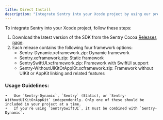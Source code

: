 ```yaml
---
title: Direct Install 
description: "Integrate Sentry into your Xcode project by using our pre-compiled frameworks."
---
```


To integrate Sentry into your Xcode project, follow these steps:

1. Download the latest version of the SDK from the Sentry Cocoa [Releases page](https://github.com/getsentry/sentry-cocoa/releases).
2. Each release contains the following four framework options:
    - Sentry-Dynamic.xcframework.zip: Dynamic framework
	- Sentry.xcframework.zip: Static framework
	- SentrySwiftUI.xcframework.zip: Framework with SwiftUI support
	- Sentry-WithoutUIKitOrAppKit.xcframework.zip: Framework without UIKit or AppKit linking and related features

### Usage Guidelines:

	•	Use `Sentry-Dynamic`, `Sentry` (Static), or `Sentry-WithoutUIKitOrAppKit` independently. Only one of these should be included in your project at a time.
	•	If you're using `SentrySwiftUI`, it must be combined with `Sentry-Dynamic`.